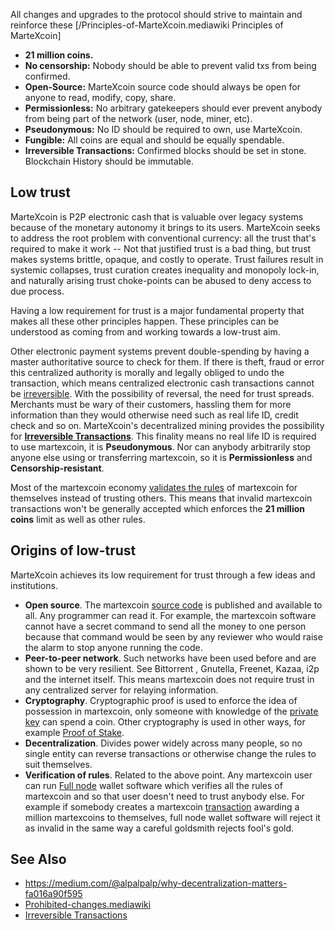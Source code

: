 All changes and upgrades to the protocol should strive to maintain and reinforce these [/Principles-of-MarteXcoin.mediawiki Principles of MarteXcoin]

* '''21 million coins.'''     
* '''No censorship:''' Nobody should be able to prevent valid txs from being confirmed.
* '''Open-Source:''' MarteXcoin source code should always be open for anyone to read, modify, copy, share.
* '''Permissionless:'''  No arbitrary gatekeepers should ever prevent anybody from being part of the network (user, node, miner, etc).
* '''Pseudonymous:''' No ID should be required to own, use MarteXcoin. 
* '''Fungible:''' All coins are equal and should be equally spendable.
* '''Irreversible Transactions:''' Confirmed blocks should be set in stone. Blockchain History should be immutable.

==Low trust==

MarteXcoin is P2P electronic cash that is valuable over legacy systems because of the monetary autonomy it brings to its users. MarteXcoin seeks to address the root problem with conventional currency: all the trust that's required to make it work -- Not that justified trust is a bad thing, but trust makes systems brittle, opaque, and costly to operate. Trust failures result in systemic collapses, trust curation creates inequality and monopoly lock-in, and naturally arising trust choke-points can be abused to deny access to due process.

Having a low requirement for trust is a major fundamental property that makes all these other principles happen. These principles can be understood as coming from and working towards a low-trust aim.

Other electronic payment systems prevent double-spending by having a master authoritative source to check for them. If there is theft, fraud or error this centralized authority is morally and legally obliged to undo the transaction, which means centralized electronic cash transactions cannot be [https://en.bitcoin.it/wiki/Irreversible_Transactions irreversible]. With the possibility of reversal, the need for trust spreads. Merchants must be wary of their customers, hassling them for more information than they would otherwise need such as real life ID, credit check and so on. MarteXcoin's decentralized mining provides the possibility for '''[https://en.bitcoin.it/wiki/Irreversible_Transactions Irreversible Transactions]'''. This finality means no real life ID is required to use martexcoin, it is '''Pseudonymous'''. Nor can anybody arbitrarily stop anyone else using or transferring martexcoin, so it is '''Permissionless''' and '''Censorship-resistant'''.

Most of the martexcoin economy [https://en.bitcoin.it/wiki/Full_node#Economic_strength validates the rules] of martexcoin for themselves instead of trusting others. This means that invalid martexcoin transactions won't be generally accepted which enforces the '''21 million coins''' limit as well as other rules.

==Origins of low-trust==

MarteXcoin achieves its low requirement for trust through a few ideas and institutions.

* '''Open source'''. The martexcoin [https://en.wikipedia.org/wiki/Source_code source code] is published and available to all. Any programmer can read it. For example, the martexcoin software cannot have a secret command to send all the money to one person because that command would be seen by any reviewer who would raise the alarm to stop anyone running the code.
* '''Peer-to-peer network'''. Such networks have been used before and are shown to be very resilient. See Bittorrent , Gnutella, Freenet, Kazaa, i2p and the internet itself. This means martexcoin does not require trust in any centralized server for relaying information.
* '''Cryptography'''. Cryptographic proof is used to enforce the idea of possession in martexcoin, only someone with knowledge of the [https://en.bitcoin.it/wiki/Private_key private key] can spend a coin. Other cryptography is used in other ways, for example [https://en.bitcoin.it/wiki/Proof_of_Stake Proof of Stake].
* '''Decentralization'''. Divides power widely across many people, so no single entity can reverse transactions or otherwise change the rules to suit themselves.
* '''Verification of rules'''. Related to the above point. Any martexcoin user can run [https://en.bitcoin.it/wiki/Full_node Full node] wallet software which verifies all the rules of martexcoin and so that user doesn't need to trust anybody else. For example if somebody creates a martexcoin [https://en.bitcoin.it/wiki/Transaction transaction] awarding a million martexcoins to themselves, full node wallet software will reject it as invalid in the same way a careful goldsmith rejects fool's gold.

== See Also ==
* https://medium.com/@alpalpalp/why-decentralization-matters-fa016a90f595
* [[Prohibited-changes.mediawiki]]
* [https://en.bitcoin.it/wiki/Irreversible_Transactions Irreversible Transactions]
